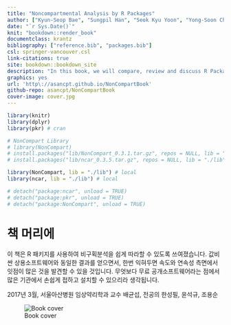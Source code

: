 ```yaml
---
title: "Noncompartmental Analysis by R Packages"
author: ["Kyun-Seop Bae", "Sungpil Han", "Seok Kyu Yoon", "Yong-Soon Cho"]
date: "`r Sys.Date()`"
knit: "bookdown::render_book"
documentclass: krantz
bibliography: ["reference.bib", "packages.bib"]
csl: springer-vancouver.csl
link-citations: true
site: bookdown::bookdown_site
description: "In this book, we will compare, review and discuss R Packages for noncompartmental analysis."
graphics: yes
url: 'http\://asancpt.github.io/NonCompartBook'
github-repo: asancpt/NonCompartBook
cover-image: cover.jpg
---
```


```r
library(knitr)
library(dplyr)
library(pkr) # cran

# NonCompart Library
# library(NonCompart)
# install.packages("lib/NonCompart_0.3.1.tar.gz", repos = NULL, lib = "./lib", type = "source")
# install.packages("lib/ncar_0.3.5.tar.gz", repos = NULL, lib = "./lib", type = "source")

library(NonCompart, lib = "./lib") # local
library(ncar, lib = "./lib") # local

# detach("package:ncar", unload = TRUE)
# detach("package:pkr", unload = TRUE)
# detach("package:NonCompart", unload = TRUE)

```

# 책 머리에 {-}

이 책은 R 패키지를 사용하여 비구획분석을 쉽게 따라할 수 있도록 쓰여졌습니다. 
값비싼 상용소프트웨어와 동일한 결과를 얻으면서, 한번 익혀두면 속도와 연속성 측면에서 잇점이 많은 것을 발견할 수 있을 것입니다. 
무엇보다 무료 공개소프트웨어라는 점에서 많은 기관에서 손쉽게 접하고 설치할 수 있으리라 생각됩니다.

2017년 3월, 
서울아산병원 임상약리학과 교수 배균섭, 전공의 한성필, 윤석규, 조용순 

![Book cover](cover.jpg)

